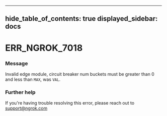 

---
hide_table_of_contents: true
displayed_sidebar: docs
---


# ERR_NGROK_7018

### Message
Invalid edge module, circuit breaker num buckets must be greater than 0 and less than `MAX`, was `VAL`.

<ErrorDetails error="err_ngrok_7018" />



### Further help
If you're having trouble resolving this error, please reach out to [support@ngrok.com](mailto:support@ngrok.com?subject=Help%20with%20ERR_NGROK_7018)

